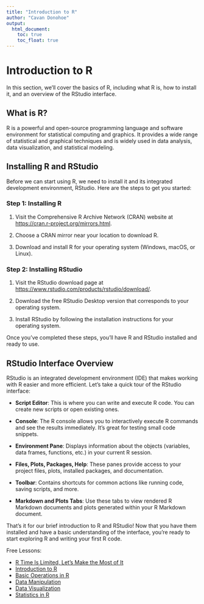 ```yaml
---
title: "Introduction to R"
author: "Cavan Donohoe"
output:
  html_document:
    toc: true
    toc_float: true
---
```


# Introduction to R

In this section, we'll cover the basics of R, including what R is, how to install it, and an overview of the RStudio interface.

## What is R?

R is a powerful and open-source programming language and software environment for statistical computing and graphics. It provides a wide range of statistical and graphical techniques and is widely used in data analysis, data visualization, and statistical modeling.

## Installing R and RStudio

Before we can start using R, we need to install it and its integrated development environment, RStudio. Here are the steps to get you started:

### Step 1: Installing R

1. Visit the Comprehensive R Archive Network (CRAN) website at [https://cran.r-project.org/mirrors.html](https://cran.r-project.org/mirrors.html).

2. Choose a CRAN mirror near your location to download R.

3. Download and install R for your operating system (Windows, macOS, or Linux).

### Step 2: Installing RStudio

1. Visit the RStudio download page at [https://www.rstudio.com/products/rstudio/download/](https://www.rstudio.com/products/rstudio/download/).

2. Download the free RStudio Desktop version that corresponds to your operating system.

3. Install RStudio by following the installation instructions for your operating system.

Once you've completed these steps, you'll have R and RStudio installed and ready to use.

## RStudio Interface Overview

RStudio is an integrated development environment (IDE) that makes working with R easier and more efficient. Let's take a quick tour of the RStudio interface:

- **Script Editor**: This is where you can write and execute R code. You can create new scripts or open existing ones.

- **Console**: The R console allows you to interactively execute R commands and see the results immediately. It's great for testing small code snippets.

- **Environment Pane**: Displays information about the objects (variables, data frames, functions, etc.) in your current R session.

- **Files, Plots, Packages, Help**: These panes provide access to your project files, plots, installed packages, and documentation.

- **Toolbar**: Contains shortcuts for common actions like running code, saving scripts, and more.

- **Markdown and Plots Tabs**: Use these tabs to view rendered R Markdown documents and plots generated within your R Markdown document.

That's it for our brief introduction to R and RStudio! Now that you have them installed and have a basic understanding of the interface, you're ready to start exploring R and writing your first R code.



Free Lessons:

- [R Time Is Limited, Let's Make the Most of It](https://cavandonohoe.github.io/learn_r.html)
- [Introduction to R](https://cavandonohoe.github.io/intro_to_r.html)
- [Basic Operations in R](https://cavandonohoe.github.io/basic_operations_r.html)
- [Data Manipulation](https://cavandonohoe.github.io/data_manipulation_r.html)
- [Data Visualization](https://cavandonohoe.github.io/data_visualization_r.html)
- [Statistics in R](https://cavandonohoe.github.io/statistics_with_r.html)